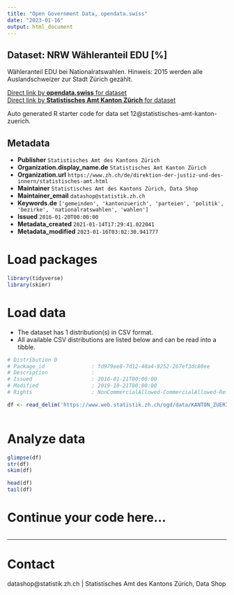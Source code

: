 ```yaml
---
title: "Open Government Data, opendata.swiss"
date: "2023-01-16"
output: html_document
---
```


## Dataset: NRW Wähleranteil EDU [%]

Wähleranteil EDU bei Nationalratswahlen. Hinweis: 2015 werden alle Auslandschweizer zur Stadt Zürich gezählt.

[Direct link by **opendata.swiss** for dataset](https://opendata.swiss/de/dataset/nrw-wahleranteil-edu)<br>
[Direct link by **Statistisches Amt Kanton Zürich** for dataset](https://www.zh.ch/de/politik-staat/gemeinden/gemeindeportraet.html)

Auto generated R starter code for data set 12@statistisches-amt-kanton-zuerich.

## Metadata

- **Publisher** `Statistisches Amt des Kantons Zürich`
- **Organization.display_name.de** `Statistisches Amt Kanton Zürich`
- **Organization.url** `https://www.zh.ch/de/direktion-der-justiz-und-des-innern/statistisches-amt.html`
- **Maintainer** `Statistisches Amt des Kantons Zürich, Data Shop`
- **Maintainer_email** `datashop@statistik.zh.ch`
- **Keywords.de** `['gemeinden', 'kantonzuerich', 'parteien', 'politik', 'bezirke', 'nationalratswahlen', 'wahlen']`
- **Issued** `2016-01-20T00:00:00`
- **Metadata_created** `2021-01-14T17:29:41.022041`
- **Metadata_modified** `2023-01-16T03:02:30.941777`


# Load packages

```r

library(tidyverse)
library(skimr)

```

# Load data

-   The dataset has 1 distribution(s) in CSV format.
-   All available CSV distributions are listed below and can be read into a tibble.

```r

# Distribution 0
# Package_id               : fd979ee8-7d12-40a4-9252-267ef3dc80ee
# Description              : 
# Issued                   : 2016-01-21T00:00:00
# Modified                 : 2019-10-21T00:00:00
# Rights                   : NonCommercialAllowed-CommercialAllowed-ReferenceRequired

df <- read_delim('https://www.web.statistik.zh.ch/ogd/data/KANTON_ZUERICH_441.csv')



```

# Analyze data

```r

glimpse(df)
str(df)
skim(df)

head(df)
tail(df)

```

# Continue your code here...

```r

```

------------------------------------------------------------------------

# Contact

datashop@statistik.zh.ch | Statistisches Amt des Kantons Zürich, Data Shop
